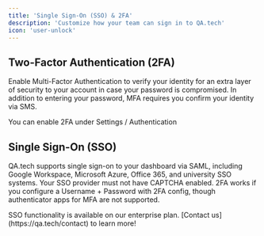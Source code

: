 ```yaml
---
title: 'Single Sign-On (SSO) & 2FA'
description: 'Customize how your team can sign in to QA.tech'
icon: 'user-unlock'
---
```


## Two-Factor Authentication (2FA)

Enable Multi-Factor Authentication to verify your identity for an extra layer of security to your account in case your password is compromised. In
addition to entering your password, MFA requires you confirm your identity via SMS.

You can enable 2FA under Settings / Authentication

## Single Sign-On (SSO)

QA.tech supports single sign-on to your dashboard via SAML, including Google Workspace, Microsoft Azure, Office 365, and university SSO systems. Your SSO provider must not have CAPTCHA enabled. 2FA works if you configure a Username + Password with 2FA config, though authenticator apps for MFA are not supported.

<Note>
  SSO functionality is available on our enterprise plan. [Contact
  us](https://qa.tech/contact) to learn more!
</Note>

